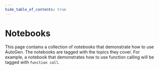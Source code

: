 ```yaml
---
hide_table_of_contents: true
---
```



# Notebooks

This page contains a collection of notebooks that demonstrate how to use
AutoGen. The notebooks are tagged with the topics they cover.
For example, a notebook that demonstrates how to use function calling will
be tagged with `function call`.

<GalleryPage items={findAllNotebooks()} target="_self" allowDefaultImage={false}/>
